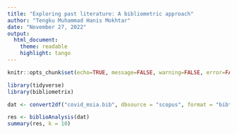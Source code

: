 ---
title: "Exploring past literature: A bibliometric approach"
author: "Tengku Muhammad Hanis Mokhtar"
date: "November 27, 2022"
output: 
  html_document:
    theme: readable  
    highlight: tango 
---
<style type="text/css">
.main-container {
  max-width: 1200px;
  margin-left: auto;
  margin-right: auto;
}
</style>

```{r setup, include=FALSE}
knitr::opts_chunk$set(echo=TRUE, message=FALSE, warning=FALSE, error=FALSE)
```

```{r echo=FALSE}
library(tidyverse)
library(bibliometrix)
```

```{r results='hide', echo=FALSE}
dat <- convert2df("covid_msia.bib", dbsource = "scopus", format = "bibtex")
```

```{r echo=FALSE}
res <- biblioAnalysis(dat)
summary(res, k = 10)
```

